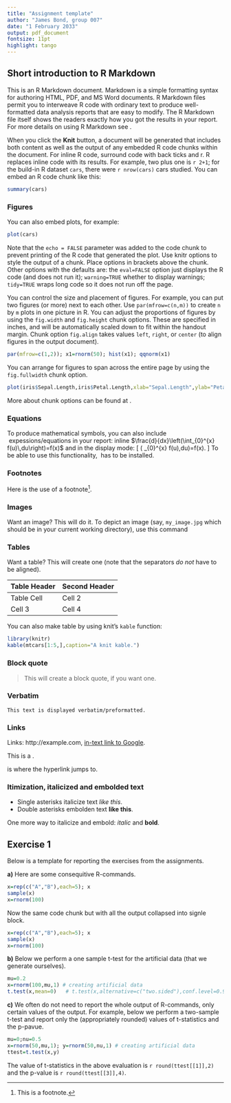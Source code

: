 ---
title: "Assignment template"
author: "James Bond, group 007"
date: "1 February 2033"
output: pdf_document
fontsize: 11pt
highlight: tango
---

## Short introduction to R Markdown

This is an R Markdown document. Markdown is a simple formatting syntax for authoring HTML, PDF, and MS Word documents. R Markdown files permit you to interweave R code with ordinary text to produce well-formatted data analysis reports that are easy to modify. The R Markdown file itself shows the readers exactly how you got the results in your report.
For more details on using R Markdown see [\color{blue}{\underline{http://rmarkdown.rstudio.com}}](http://rmarkdown.rstudio.com).

When you click the **Knit** button, a document will be generated that includes both content as well as the output of any embedded R code chunks within the document. 
For inline R code, surround code with back ticks and r. R replaces inline code with its results. For example, two plus one is `r 2+1`;
for the build-in R dataset `cars`, there were `r nrow(cars)` 
cars studied. You can embed an R code chunk like this:

```{r}
summary(cars)
```

### Figures

You can also embed plots, for example:

```{r,echo=FALSE,fig.height=3.5}
plot(cars)
```

Note that the `echo = FALSE` parameter was added to the code chunk to prevent printing of the R code that generated the plot. Use knitr options to style the output of a chunk. Place options in brackets above the chunk.
Other options with the defaults are: the `eval=FALSE` option just displays the R code (and does not run it); `warning=TRUE` whether to display warnings; `tidy=TRUE` wraps long code so it does not run off the page.

You can control the size and placement of figures. For example, 
you can put two figures (or more) next to each other. 
Use `par(mfrow=c(n,m))` to create `n` by `m` plots in one picture in R.
You can adjust the proportions of figures by using the `fig.width` 
and `fig.height` chunk options. These are specified in inches, 
and will be automatically scaled down to fit within the handout margin.
Chunk option `fig.align`  takes values `left`, `right`, or `center` 
(to align figures in the output document).

```{r,fig.margin = TRUE,fig.width=6,fig.height=3,fig.align="center"}
par(mfrow=c(1,2)); x1=rnorm(50); hist(x1); qqnorm(x1)
```

You can arrange for figures to span across the entire page by using 
the `fig.fullwidth` chunk option. 

```{r,fig.fullwidth=TRUE,fig.height=3}
plot(iris$Sepal.Length,iris$Petal.Length,xlab="Sepal.Length",ylab="Petal.Length")
```

More about chunk options can be found at [\color{blue}{\underline{https://yihui.name/knitr/options/}}](https://yihui.name/knitr/options/).


### Equations

To produce mathematical symbols, you can also include \LaTeX\ expessions/equations in your report:
inline $\frac{d}{dx}\left(\int_{0}^{x} f(u)\,du\right)=f(x)$ and 
in the display mode:
\[
\frac{d}{dx}\left( \int_{0}^{x} f(u)\,du\right)=f(x).
\]
To be able to use this functionality, \LaTeX\ has to be installed.
 
### Footnotes

Here is the use of a footnote^[This is a footnote.]. 


### Images
Want an image? This will do it. 
To depict an image (say, `my_image.jpg` which should be in your current working directory), use this command 

<!-- ![caption for my image](my_image.jpg) -->

### Tables  

Want a table? This will create one (note that the separators 
*do not* have to be aligned).

Table Header  | Second Header
------------- | -------------
Table Cell    | Cell 2
Cell 3        | Cell 4 


You can also make table by using knit's `kable` function:

```{r echo=FALSE, results='asis'}
library(knitr)
kable(mtcars[1:5,],caption="A knit kable.")
```

### Block quote
> This will create a block quote, 
> if you want one.

### Verbatim
```
This text is displayed verbatim/preformatted.
```

### Links
Links: http://example.com, [in-text link to Google](http://google.com).

This is a \hyperlink{target1}{{\color{blue}{\underline{hyperlink}}}}.

\hypertarget{target1}{{\color{blue}{\underline{This}}}} is where the hyperlink jumps to.

### Itimization, italicized and embolded text
- Single asterisks italicize text *like this*. 
- Double asterisks embolden text **like this**.

One more way to italicize and embold: _italic_ and __bold__.



 

## Exercise 1 
Below is a template for reporting the exercises from the assignments.

**a)** Here are some consequitive R-commands.
```{r}
x=rep(c("A","B"),each=5); x
sample(x)
x=rnorm(100)
```
Now the same code chunk but with all the output collapsed into signle block.
```{r, collapse=TRUE}
x=rep(c("A","B"),each=5); x
sample(x)
x=rnorm(100)
```

**b)** Below we perform a one sample t-test for the artificial data 
(that we generate ourselves).
```{r}
mu=0.2
x=rnorm(100,mu,1) # creating artificial data
t.test(x,mean=0)   # t.test(x,alternative=c("two.sided"),conf.level=0.95,mu=10)
```

**c)** We often do not need to report the whole output of R-commands, only certain values of the output. For example, below we perform a two-sample t-test and report only the (appropriately rounded) values of t-statistics and the p-pavue.

```{r}
mu=0;nu=0.5
x=rnorm(50,mu,1); y=rnorm(50,nu,1) # creating artificial data
ttest=t.test(x,y) 
```

The value of t-statistics in the above evaluation is  `r round(ttest[[1]],2)` and the p-value is `r round(ttest[[3]],4)`.
  
